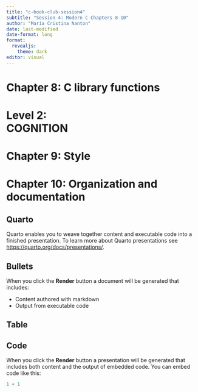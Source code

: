 ```yaml
---
title: "c-book-club-session4"
subtitle: "Session 4: Modern C Chapters 8-10"
author: "María Cristina Nanton"
date: last-modified
date-format: long
format: 
  revealjs:
    theme: dark
editor: visual
---
```


# Chapter 8: C library functions

# Level 2:<br> COGNITION {.inverse background-image="media/chova-piquirroja-5.jpg"}

# Chapter 9: Style



# Chapter 10: Organization and documentation



## Quarto

Quarto enables you to weave together content and executable code into a finished presentation. To learn more about Quarto presentations see <https://quarto.org/docs/presentations/>.

## Bullets

When you click the **Render** button a document will be generated that includes:

-   Content authored with markdown
-   Output from executable code

## Table

## Code

When you click the **Render** button a presentation will be generated that includes both content and the output of embedded code. You can embed code like this:

```r
1 + 1
```
